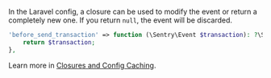 In the Laravel config, a closure can be used to modify the event or return a completely new one. If you return `null`, the event will be discarded.

```php {filename:config/sentry.php}
'before_send_transaction' => function (\Sentry\Event $transaction): ?\Sentry\Event {
    return $transaction;
},
```

<Alert>

Learn more in [Closures and Config Caching](/platforms/php/guides/laravel/configuration/laravel-options/#closures-and-config-caching).

</Alert>
